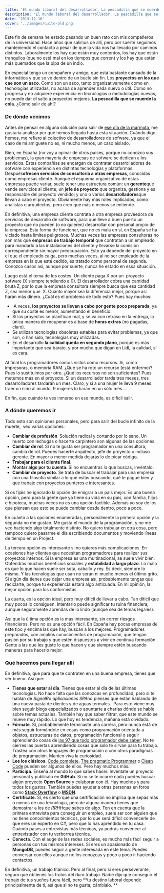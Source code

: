 ```yaml
---
title: 'El mundo laboral del desarrollador. La pescadilla que se muerde la cola'
description: 'El mundo laboral del desarrollador. La pescadilla que se muerde la cola'
date: '2013-12-10'
cover: '../images/quite-old.png'
---
```


Este fin de semana he estado pasando un buen rato con mis compañeros de
la universidad. Hace años que salimos de allí, pero por suerte seguimos
manteniendo el contacto a pesar de que la vida nos ha llevado por
caminos distintos. Laboralmente los hay que están muy contentos, los hay
que están tranquilos (que no está mal en los tiempos que corren) y los
hay que están más quemados que la pipa de un indio. 

 En especial tengo un compañero y amigo, que está bastante cansado de la
informática y que se ve dentro de un bucle sin fin. Los **proyectos en
los que cae son un asco**. Como son un asco, tanto organizativamente
como en tecnologías utilizadas, no acaba de aprender nada nuevo o útil.
Como no progresa y no adquiere experiencia en tecnologías o metodologías
nuevas, no puede dar el salto a proyectos mejores. **La pescadilla que
se muerde la cola**. ¿Cómo salir de ahí?

### De dónde venimos

Antes de pensar en alguna solución para salir de [ese día de la
marmota](http://www.imdb.com/title/tt0107048/ "enlace a ficha IMDB de atrapado en el tiempo"),
me gustaría analizar por qué hemos llegado hasta esta situación. Cuándo
digo hemos, me refiero al colectivo de desarrolladores de sofware, ya
que el caso de mi amiguete no es, ni mucho menos, un caso aislado. 

 Bien, en España (no voy a opinar de otros países, porque no conozco sus
problemas), la gran mayoría de empresas de sofware se dedican a los
servicios. Estas compañías se encargan de contratar desarrolladores de
sofware con experiencia en distintas tecnologías y plataformas.
Después**ofrecen servicios de consultoría a otras empresas**, conocidas
como empresas cliente. Aunque el esquema organizativo de estas empresas
puede variar, suele tener una estructura común: un **gerente**que vende
servicios al cliente; un **jefe de proyecto** que organiza, gestiona y
es responsable del proyecto vendido; y uno o varios
**desarrolladores**que llevan a cabo el proyecto. Obviamente hay más
roles implicados, como analistas o arquitectos, pero creo que más o
menos se entiende.

 En definitiva, una empresa cliente contrata a otra empresa proveedora
de servicios de desarrollo de software, para que lleve a buen puerto un
proyecto que no pueden (o no quieren) desarrollar con personal propio de
la empresa. Esta forma de funcionar, que no es mala en sí, en España se
ha viciado hasta límites peligrosos. Muchas veces las empresas
consultoras no son más que **empresas de trabajo temporal** que
contratan a un empleado para mandarlo a las instalaciones del cliente y
llevarse la comisión correspondiente sin mayor preocupación. Esto ya
depende del proyecto en el que el empleado caiga, pero muchas veces, al
no ser empleado de la empresa en la que está cedido, es tratado como
personal de segunda. Conozco casos así, aunque por suerte, nunca he
estado en essa situación.

 Luego está el tema de los costes. Un cliente paga X por un  proyecto
sofware (X siempre tendiendo a 0). El desarrollador cobra una cantidad
bruta Z, por lo que la empresa consultora siempre busca que esa cantidad
Z, sea menor que  X. Cuánto mayor sea la diferencia mejor, porque así
harán más dinero. ¿Cuál es el problema de todo esto? Pues hay muchos:

-    A veces, **los proyectos se llevan a cabo por gente poco
    preparada**, ya que su coste es menor, aumentando el beneficio.
-   Si los proyectos se planifican mal, y se va con retraso en la
    entrega, la única manera de recuperar es a base de **horas extras**
    (no pagadas, claro).
-   Se utilizan tecnologías obsoletas estables para evitar problemas, ya
    que son, o han sido, tecnologías muy utilizadas.
-   En el desarrollo **la calidad queda en segundo plano**, porque es
    más importante que sea barato, y por mucho que digan en Lidl, la
    calidad, sí es cara.

Al final los programadores somos vistos como recursos. Sí, como
impresoras, o memoria RAM. ¿Qué se ha roto un recurso (está enfermo)?
Pues lo sustituimos por otro. ¿Qué los recursos no son suficientes? Pues
metemos más en el proyecto. Si un desarrollador tarda tres meses, tres
desarrolladores tardarán un mes. Claro, y si a una mujer le lleva 9
meses traer un niño al mundo, 9 mujeres lo harán en un sólo mes …

 En fin, que cuándo te ves inmerso en ese mundo, es difícil salir.

### A dónde queremos ir


 Todo esto son opiniones personales, pero para salir del bucle infinito
de la muerte,  veo varias opciones:

-   **Cambiar de profesión**. Solución radical y cortando por lo sano.
    Un huerto con lechugas o hacerte carpintero son algunas de las
    opciones.
-   **Cambiar de rol**. Si no te gusta ser programador en una
    consultora, cambia de rol. Puedes hacerte arquitecto, jefe de
    proyecto o incluso gerente. En mayor o menor medida dejarás lo de
    picar código.
-   **Trabajar para el cliente final**.
-   **Montar algo por tu cuenta**. Si no encuentras lo que buscas,
    invéntalo.
-   **Cambiar de proyecto**. Se trata de buscar el trabajar para una
    empresa con una filosofía similar a lo que estás buscando, qué te
    pague bien y que trabaje con proyectos punteros e interesantes.

Si os fijáis he ignorado la opción de emigrar a un país mejor. Es una
buena opción, pero para la gente que ya tiene su vida en su país, con
familia, hijos e hipoteca, muchas veces no es una opción factible.
Además yo soy de los que piensan que esto se puede cambiar desde dentro,
poco a poco.

En cuánto a las opciones enumeradas, personalmente la primera opción y
la segunda no me gustan. Me gusta el mundo de la programación, y no me
veo haciendo algo totalmente distinto. No quiero trabajar en otra cosa,
pero tampoco quiero pasarme el día escribiendo documentos y moviendo
líneas de tiempo en un Project.

La tercera opción es interesante si no quieres más complicaciones. En
ocasiones hay clientes que necesitan programadores para realizar sus
proyectos internos. Si la empresa es una multinacional, se suele vivir
bien. Obtendrás muchos beneficios sociales y **estabilidad a largo
plazo**. Lo malo es que lo que hacen suele ser sota, caballo y rey. Es
decir, siempre lo mismo. Y las tecnologías que usan no serán ni mucho
menos el último grito. Si algún día tienes que dejar una empresa así,
probablemente tengas que reciclarte, porque tu experiencia estará algo
anticuada. En mi opinión, la mejor opción para los conformistas.

La cuarta, es la opción ideal, pero muy difícil de llevar a cabo. Tan
difícil que muy pocos lo consiguen. Intentarlo puede significar tu ruina
financiera, aunque seguramente aprendas de lo lindo (aunque sea de temas
legales).

Así que la última opción es la más interesante, sin correr riesgos
financieros. Pero no es una opción fácil. En España hay pocas empresas
de este tipo y encima las que hay, buscan a los mejores. Programadores
preparados, con amplios conocimientos de programación, que tengan pasión
por su trabajo y que estén dispuestos a vivir en continua formación.
Gente a las que les guste lo que hacen y que siempre estén buscando
maneras para hacerlo mejor.

### Qué hacemos para llegar allí

En definitiva, que para que te contraten en una buena empresa, tienes
que ser bueno. Así que:

-   **Tienes que estar al día**. Tienes que estar al día de las últimas
    tecnologías. No hace falta que las conozcas en profundidad, pero si
    te hablan de *SignalR*o *aplicaciones SPA*no pienses que están
    hablando de una nueva pasta de dientes y de aguas termales.  Para
    esto viene muy bien seguir blogs especializados o apuntarte a
    charlas dónde se hable sobre temas actuales. También hay que saber
    filtrar, que este mundo se mueve muy rápido. Lo que hoy es
    tendencia, mañana está olvidado.
-   **Fórmate**. Sí, probablemente terminaste una carrera, pero nunca
    está de más seguir formándote en cosas como programación orientada a
    objetos, estructuras de datos, programación funcional o seguir
    aprendiendo cosas de [las 97 que todo programador debe
    saber](http://97cosas.com/programador/ "Enlace a 97 cosas que todo programador debe saber").
    No te cierres las puertas aprendiendo cosas que solo te sirvan para
    tu trabajo. Trastea con otros lenguajes de programación o con otros
    paradigmas de programación. Manten viva la curiosidad.
-   **Lee los clásicos**. [Code
    complete](http://www.amazon.es/Code-Complete-Practical-Construction-Professional/dp/0735619670/ref=sr_1_1?ie=UTF8&qid=1385981188&sr=8-1&keywords=code+complete "enlace a Code Complete"),
    [The pragmatic
    Programmer](http://www.amazon.es/Pragmatic-Programmer-From-Journeyman-Master/dp/020161622X/ref=sr_1_2?ie=UTF8&qid=1385981222&sr=8-2&keywords=code+complete "enlace a The Pragmatic Programmer")
    o [Clean
    Code](http://www.amazon.es/Clean-Code-Handbook-Software-Craftsmanship/dp/0132350882/ref=sr_1_1?ie=UTF8&qid=1385981252&sr=8-1&keywords=clean+code "enlace a Clean Code")
    pueden ser algunos de ellos. Pero hay muchos más. 
-   **Participa**. Enseña al mundo lo que sabes hacer. Invéntate un
    proyecto personal y publícalo en **GitHub**. Si no se te ocurre nada
    puedes buscar algún proyecto **Open Source** y colaborar con él. Hay
    muchos y para todos los gustos. También puedes ayudar a otras
    personas en foros como [**Stack
    Overflow**](http://stackoverflow.com/ "enlace a Stack Overflow") o
    **[MSDN](http://social.msdn.microsoft.com/Forums/es-ES/home "Enlace a foros MSDN")**.
-   **Certifícate**. Sí, es cierto que una certificación no implica que
    sepas más o menos de una tecnología, pero de alguna manera tienes
    que demostrar a los de *RRHH*que sabes de algo. Ten en cuenta que la
    primera entrevista para conseguir un empleo, suele ser con alguien
    que no tiene conocimientos técnicos, por lo que será difícil
    convencerle de que eres un experto en C#, pero que lo has aprendido
    en tu casa. Cuándo pases a entrevistas más técnicas, ya podrás
    convencer al entrevistador con tu verborrea técnica.
-   **Conecta**. Con el auge de las redes sociales, es mucho más fácil
    seguir a personas con tus mismos intereses. Si eres un apasionado de
    **MongoDB**, puedes seguir a gente interesada en este tema. Puedes
    conversar con ellos aunque no los conozcas y poco a poco ir haciendo
    contactos.

En definitiva, un trabajo titánico. Pero al final, pero si eres
perseverante, seguro que obtienes los frutos del duro trabajo. Nadie
dijo que conseguir el trabajo de tus sueños fuera fácil, pero **tu
destino laboral depende principalmente de ti, así que si no te gusta,
cámbialo. **